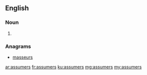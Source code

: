 ==English==

===Noun===
{{head|en}}

# {{plural of|assumer}}

===Anagrams===
* [[masseurs#English|masseurs]]

[[ar:assumers]]
[[fr:assumers]]
[[ku:assumers]]
[[mg:assumers]]
[[my:assumers]]